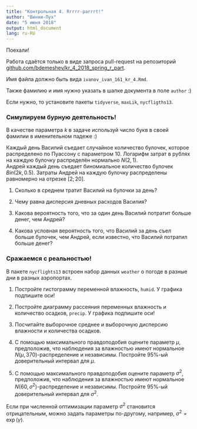 ```yaml
---
title: "Контрольная 4. Rrrrr-parrrt!"
author: "Винни-Пух"
date: "5 июня 2018"
output: html_document
lang: ru-RU
---
```


Поехали!

Работа сдаётся только в виде запроса pull-request на репозиторий [github.com/bdemeshev/kr_4_2018_spring_r_part](https://github.com/bdemeshev/kr_4_2018_spring_r_part).

Имя файла должно быть вида `ivanov_ivan_161_kr_4.Rmd`.

Также фамилию и имя нужно указать в шапке документа в поле `author` :)


Если нужно, то установите пакеты `tidyverse`, `maxLik`, `nycfligths13`.

### Симулируем бурную деятельность!

В качестве параметра $k$ в задаче используй число букв в своей фамилии в именительном падеже :)

Каждый день Василий съедает случайное количество булочек, которое распределено по Пуассону с параметром $10$. 
Логарифм затрат в рублях на каждую булочку распределён нормально $N(2, 1)$.  
Андрей каждый день съедает биномиальное количество булочек $Bin(2k, 0.5)$. 
Затраты Андрей на каждую булочку распределены равномерно на отрезке $[2;20]$.

1. Сколько в среднем тратит Василий на булочки за день? 

2. Чему равна дисперсия дневных расходов Василия?

3. Какова вероятность того, что за один день Василий потратит больше денег, чем Андрей?

4. Какова условная вероятность того, что Василий за день съел больше булочек, чем Андрей, если известно, что Василий потратил больше денег?

### Сражаемся с реальностью!

В пакете `nycflights13` встроен набор данных `weather` о погоде в разные дни в разных аэропортах.


1. Постройте гистограмму переменной влажность, `humid`. У графика подпишите оси! 

2. Постройте диаграмму рассеяния переменных влажность и количество осадков, `precip`. У графика подпишите оси! 

3. Посчитайте выборочное среднее и выборочную дисперсию влажности и количества осадков.

4. С помощью максимального правдоподобия оцените параметр $\mu$, предположив, что наблюдения за влажностью имеют нормальное $N\left(\mu, 370\right)$-распределение и независимы.
Постройте 95\%-ый доверительный интервал для $\mu$.

5. С помощью максимального правдоподобия оцените параметр $\sigma^2$, предположив, что наблюдения за влажностью имеют нормальное $N\left(60, \sigma^2\right)$-распределение и независимы. Постройте 95\%-ый доверительный интервал для $\sigma^2$.

Если при численной оптимизации параметр $\sigma^2$ становится отрицательным, можно задать параметры по-другому, например, $\sigma^2 = \exp(\gamma)$.


<!--

5. С помощью максимального правдоподобия оцените параметры $\mu$, $\sigma^2$, предположив, что наблюдения за влажностью имеют нормальное $N(\mu, \sigma^2)$-распределение и независимы, однако усечены снизу нулём, а сверху — числом 100. Другими словами, оцените параметры модели
\[
humid_i = 
\begin{cases}
0, \text{ если } W_i < 0; \\
W_i, \text{ если } W_i \in [0;100]; \\
100, \text{ если } W_i > 100; \\
\end{cases},
\]
где $W_i \sim N(\mu, \sigma^2)$.

-->









